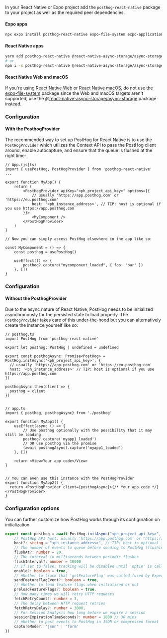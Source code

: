 In your React Native or Expo project add the `posthog-react-native` package to your project as well as the required peer dependencies.

#### Expo apps

```sh
npx expo install posthog-react-native expo-file-system expo-application expo-device expo-localization
```

#### React Native apps

```sh
yarn add posthog-react-native @react-native-async-storage/async-storage react-native-device-info
# or
npm i -s posthog-react-native @react-native-async-storage/async-storage react-native-device-info
```

#### React Native Web and macOS

If you're using [React Native Web](https://github.com/necolas/react-native-web) or [React Native macOS](https://github.com/microsoft/react-native-macos), do not use the [expo-file-system](https://github.com/expo/expo/tree/master/packages/expo-file-system) package since the Web and macOS targets aren't supported, use the [@react-native-async-storage/async-storage](https://github.com/react-native-async-storage/async-storage) package instead.

### Configuration

#### With the PosthogProvider

The recommended way to set up PostHog for React Native is to use the `PostHogProvider` which utilizes the Context API to pass the PostHog client around, enable autocapture, and ensure that the queue is flushed at the right time:

```react-native
// App.(js|ts)
import { usePostHog, PostHogProvider } from 'posthog-react-native'
...

export function MyApp() {
    return (
        <PostHogProvider apiKey="<ph_project_api_key>" options={{
            // usually 'https://app.posthog.com' or 'https://eu.posthog.com'
            host: '<ph_instance_address>', // TIP: host is optional if you use https://app.posthog.com
        }}>
            <MyComponent />
        </PostHogProvider>
    )
}

// Now you can simply access PostHog elsewhere in the app like so:

const MyComponent = () => {
    const posthog = usePostHog()

    useEffect(() => {
        posthog?.capture("mycomponent_loaded", { foo: "bar" })
    }, [])
}
```

### Configuration

#### Without the PosthogProvider

Due to the async nature of React Native, PostHog needs to be initialized asynchronously for the persisted state to load properly. The `PosthogProvider` takes care of this under-the-hood but you can alternatively create the instance yourself like so:

```react-native
// posthog.ts
import PostHog from 'posthog-react-native'

export let posthog: PostHog | undefined = undefined

export const posthogAsync: Promise<PostHog> = PostHog.initAsync('<ph_project_api_key>', {
  // usually 'https://app.posthog.com' or 'https://eu.posthog.com'  
  host: '<ph_instance_address>' // TIP: host is optional if you use https://app.posthog.com
})

posthogAsync.then(client => {
  posthog = client
})


// app.ts
import { posthog, posthogAsync} from './posthog'

export function MyApp1() {
    useEffect(async () => {
        // Use posthog optionally with the possibility that it may still be loading
        posthog?.capture('myapp1_loaded')
        // OR use posthog via the promise
        (await posthogAsync).capture('myapp1_loaded')
    }, [])

    return <View>Your app code</View>
}


// You can even use this instance with the PostHogProvider
export function MyApp2() {
  return <PostHogProvider client={posthogAsync}>{/* Your app code */}</PostHogProvider>
}
```

### Configuration options

You can further customize how PostHog works through its configuration on initialization.

```ts
export const posthog = await PostHog.initAsync("<ph_project_api_key>", {
    // PostHog API host, usually 'https://app.posthog.com' or 'https://eu.posthog.com'
    host?: string = "<ph_instance_address>", // TIP: host is optional if you use https://app.posthog.com
    // The number of events to queue before sending to PostHog (flushing)
    flushAt?: number = 20,
    // The interval in milliseconds between periodic flushes
    flushInterval?: number = 10000
    // If set to false, tracking will be disabled until 'optIn' is called
    enable?: boolean = true,
    // Whether to track that 'getFeatureFlag' was called (used by Experiments)
    sendFeatureFlagEvent?: boolean = true,
    // Whether to load feature flags when initialized or not
    preloadFeatureFlags?: boolean = true,
    // How many times we will retry HTTP requests
    fetchRetryCount?: number = 3,
    // The delay between HTTP request retries
    fetchRetryDelay?: number = 3000,
    // For Session Analysis how long before we expire a session
    sessionExpirationTimeSeconds?: number = 1800 // 30 mins
    // Whether to post events to PostHog in JSON or compressed format
    captureMode?: 'json' | 'form'
})
```

